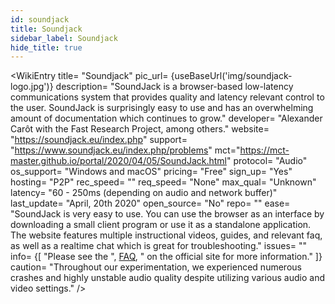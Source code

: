 ```yaml
---
id: soundjack
title: Soundjack
sidebar_label: Soundjack
hide_title: true
---
```


<WikiEntry 
    title= "Soundjack"
    pic_url= {useBaseUrl('img/soundjack-logo.jpg')}
    description= "SoundJack is a browser-based low-latency communications system that provides quality and latency relevant control to the user. SoundJack is surprisingly easy to use and has an overwhelming amount of documentation which continues to grow."
    developer= "Alexander Carôt with the Fast Research Project, among others."
    website= "https://soundjack.eu/index.php"
    support= "https://www.soundjack.eu/index.php/problems"
    mct="https://mct-master.github.io/portal/2020/04/05/SoundJack.html"
    protocol= "Audio"
    os_support= "Windows and macOS"
    pricing= "Free"
    sign_up= "Yes"
    hosting= "P2P"
    rec_speed= ""
    req_speed= "None"
    max_qual= "Unknown"
    latency= "60 - 250ms (depending on audio and network buffer)"
    last_update= "April, 20th 2020"
    open_source= "No"
    repo= ""
    ease= "SoundJack is very easy to use. You can use the browser as an interface by downloading a small client program or use it as a standalone application. The website features multiple instructional videos, guides, and relevant faq, as well as a realtime chat which is great for troubleshooting."
    issues= ""
    info= {[ "Please see the ", <a href="https://www.soundjack.eu/index.php/problems">FAQ</a>, " on the official site for more information." ]}
    caution= "Throughout our experimentation, we experienced numerous crashes and highly unstable audio quality despite utilizing various audio and video settings."
/>